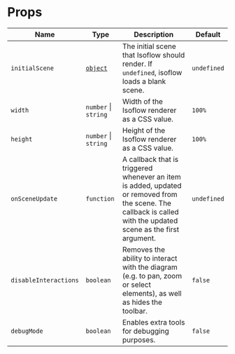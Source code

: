 # Props

| Name | Type | Description | Default |
| --- | --- | --- | --- |
| `initialScene` | [`object`](/docs/api/initialScene) | The initial scene that Isoflow should render. If `undefined`, isoflow loads a blank scene. | `undefined` |
| `width` | `number` \| `string` | Width of the Isoflow renderer as a CSS value. | `100%` |
| `height` | `number` \| `string` | Height of the Isoflow renderer as a CSS value. | `100%` |
| `onSceneUpdate` | `function` | A callback that is triggered whenever an item is added, updated or removed from the scene. The callback is called with the updated scene as the first argument. | `undefined` |
| `disableInteractions` | `boolean` | Removes the ability to interact with the diagram (e.g. to pan, zoom or select elements), as well as hides the toolbar. | `false` |
| `debugMode` | `boolean` | Enables extra tools for debugging purposes. | `false` |